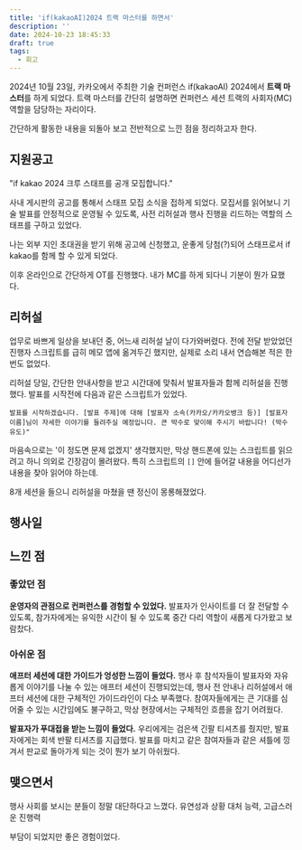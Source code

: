 ```yaml
---
title: 'if(kakaoAI)2024 트랙 마스터를 하면서'
description: ''
date: 2024-10-23 18:45:33
draft: true
tags:
  - 회고
---
```


2024년 10월 23일, 카카오에서 주최한 기술 컨퍼런스 if(kakaoAI) 2024에서 **트랙 마스터**를 하게 되었다. 트랙 마스터를 간단히 설명하면 컨퍼런스 세션 트랙의 사회자(MC) 역할을 담당하는 자리이다.

간단하게 활동한 내용을 되돌아 보고 전반적으로 느낀 점을 정리하고자 한다.

## 지원공고

"if kakao 2024 크루 스태프를 공개 모집합니다."

사내 게시판의 공고를 통해서 스태프 모집 소식을 접하게 되었다. 모집서를 읽어보니 기술 발표를 안정적으로 운영될 수 있도록, 사전 리허설과 행사 진행을 리드하는 역할의 스태프를 구하고 있었다.

나는 외부 지인 초대권을 받기 위해 공고에 신청했고, 운좋게 당첨(?)되어 스태프로서 if kakao를 함께 할 수 있게 되었다.

이후 온라인으로 간단하게 OT를 진행했다. 내가 MC를 하게 되다니 기분이 뭔가 묘했다.

## 리허설

업무로 바쁘게 일상을 보내던 중, 어느새 리허설 날이 다가와버렸다. 전에 전달 받았었던 진행자 스크립트를 급히 메모 앱에 옮겨두긴 했지만, 실제로 소리 내서 연습해본 적은 한 번도 없었다.

리허설 당일, 간단한 안내사항을 받고 시간대에 맞춰서 발표자들과 함께 리허설을 진행했다. 발표를 시작전에 다음과 같은 스크립트가 있었다.

```
발표를 시작하겠습니다. [발표 주제]에 대해 [발표자 소속(카카오/카카오뱅크 등)] [발표자 이름]님이 자세한 이야기를 들려주실 예정입니다. 큰 박수로 맞이해 주시기 바랍니다! (박수 유도)"
```

마음속으로는 '이 정도면 문제 없겠지' 생각했지만, 막상 핸드폰에 있는 스크립트를 읽으려고 하니 의외로 긴장감이 몰려왔다. 특히 스크립트의 `[]` 안에 들어갈 내용을 어디선가 내용을 찾아 읽어야 하는데.

8개 세션을 들으니 리허설을 마쳤을 땐 정신이 몽롱해졌었다.

## 행사일

## 느낀 점

### 좋았던 점

**운영자의 관점으로 컨퍼런스를 경험할 수 있었다.**
발표자가 인사이트를 더 잘 전달할 수 있도록, 참가자에게는 유익한 시간이 될 수 있도록 중간 다리 역할이 새롭게 다가왔고 보람찼다.

### 아쉬운 점

**애프터 세션에 대한 가이드가 엉성한 느낌이 들었다.**
행사 후 참석자들이 발표자와 자유롭게 이야기를 나눌 수 있는 애프터 세션이 진행되었는데, 행사 전 안내나 리허설에서 애프터 세션에 대한 구체적인 가이드라인이 다소 부족했다. 참여자들에게는 큰 기대를 심어줄 수 있는 시간임에도 불구하고, 막상 현장에서는 구체적인 흐름을 잡기 어려웠다.

**발표자가 푸대접을 받는 느낌이 들었다.**
우리에게는 검은색 긴팔 티셔츠를 줬지만, 발표자에게는 회색 반팔 티셔츠를 지급했다.
발표를 마치고 같은 참여자들과 같은 셔틀에 낑겨서 판교로 돌아가게 되는 것이 뭔가 보기 아쉬웠다.

## 맺으면서

행사 사회를 보시는 분들이 정말 대단하다고 느꼈다.
유연성과 상황 대처 능력, 고급스러운 진행력

부담이 되었지만 좋은 경험이었다.
